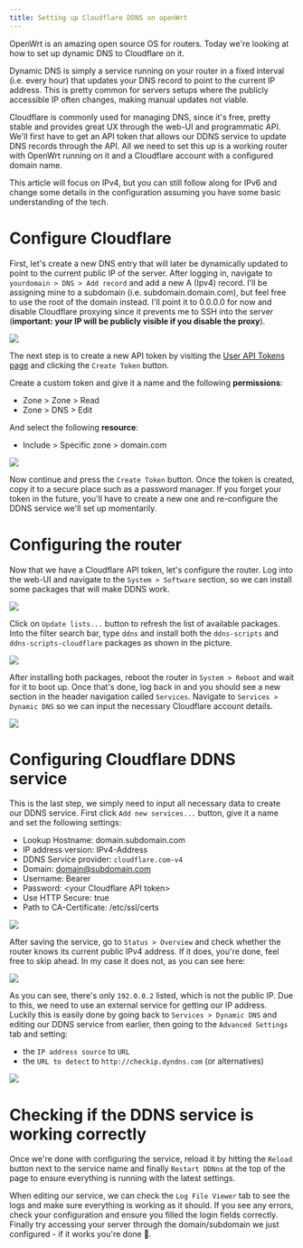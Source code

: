 ```yaml
---
title: Setting up Cloudflare DDNS on openWrt
---
```



OpenWrt is an amazing open source OS for routers. Today we're looking at how to set
up dynamic DNS to Cloudflare on it.


Dynamic DNS is simply a service running on your router in a fixed interval (i.e. every hour)
that updates your DNS record to point to the current IP address. This is pretty common
for servers setups where the publicly accessible IP often changes, making manual updates
not viable.

Cloudflare is commonly used for managing DNS, since it's free, pretty stable and provides
great UX through the web-UI and programmatic API. We'll first have to get an API token that
allows our DDNS service to update DNS records through the API.
All we need to set this up is a working router with OpenWrt running on it and a Cloudflare
account with a configured domain name.

This article will focus on IPv4, but you can still follow along for IPv6 and change
some details in the configuration assuming you have some basic understanding of the tech.


# Configure Cloudflare

First, let's create a new DNS entry that will later be dynamically updated to point to the
current public IP of the server. After logging in, navigate to
`yourdomain > DNS > Add record` and add a new A (Ipv4) record.
I'll be assigning mine to a subdomain (i.e. subdomain.domain.com), but feel free to use
the root of the domain instead. I'll point it to 0.0.0.0 for now and disable Cloudflare
proxying since it prevents me to SSH into the server (**important: your IP will be publicly
visible if you disable the proxy**).


<Img
src={cloudflareAddDnsImg}
thumbnail={cloudflareAddDnsThumb}
caption="Add a new type IPv4 DNS entry"
/>

The next step is to create a new API token by visiting the
[User API Tokens page](https://dash.cloudflare.com/profile/api-tokens)
and clicking the `Create Token` button.

Create a custom token and give it a name and the following **permissions**:
- Zone > Zone > Read
- Zone > DNS > Edit

And select the following **resource**:
- Include > Specific zone > domain.com


<Img
src={createTokenImg}
thumbnail={createTokenThumb}
caption="Create a new custom token with required permissions"
/>

Now continue and press the `Create Token` button. Once the token is created, copy it to a
secure place such as a password manager. If you forget your token in the future, you'll have
to create a new one and re-configure the DDNS service we'll set up momentarily.


# Configuring the router

Now that we have a Cloudflare API token, let's configure the router. Log into the web-UI and
navigate to the `System > Software` section, so we can install some packages that will make DDNS work.

<Img
src={softwareImg}
thumbnail={softwareThumb}
caption="Navigate to the System > Software section"
/>

Click on `Update lists...` button to refresh the list of available packages.
Into the filter search bar, type `ddns` and install both the `ddns-scripts` and
`ddns-scripts-cloudflare` packages as shown in the picture.

<Img
src={installImg}
thumbnail={installThumb}
caption="Install DDNS packages through the web-UI"
/>


After installing both packages, reboot the router in `System > Reboot` and wait for it
to boot up. Once that's done, log back in and you should see a new section in the header
navigation called `Services`. Navigate to `Services > Dynamic DNS` so we can input the
necessary Cloudflare account details.


<Img
src={ddnsImg}
thumbnail={ddnsThumb}
caption="The Services tab includes DDNS configuration"
/>


# Configuring Cloudflare DDNS service

This is the last step, we simply need to input all necessary data to create our DDNS service.
First click `Add new services...` button, give it a name and set the following settings:

- Lookup Hostname: domain.subdomain.com
- IP address version: IPv4-Address
- DDNS Service provider: `cloudflare.com-v4`
- Domain: domain@subdomain.com
- Username: Bearer
- Password: \<your Cloudflare API token\>
- Use HTTP Secure: true
- Path to CA-Certificate: /etc/ssl/certs

<Img
src={configureServiceImg}
thumbnail={configureServiceThumb}
caption="Configure the DDNS service using the API token"
/>

After saving the service, go to `Status > Overview` and check whether the router knows
its current public IPv4 address. If it does, you're done, feel free to skip ahead.
In my case it does not, as you can see here:

<Img
src={noIpv4Img}
thumbnail={noIpv4Thumb}
caption="Configure the DDNS service using the API token"
/>

As you can see, there's only `192.0.0.2` listed, which is not the public IP.
Due to this, we need to use an external service for getting our IP address.
Luckily this is easily done by going back to `Services > Dynamic DNS` and
editing our DDNS service from earlier, then going to the `Advanced Settings` tab
and setting:
- the `IP address source` to `URL`
- the `URL to detect` to `http://checkip.dyndns.com` (or alternatives)

<Img
src={configureServiceAdvancedImg}
thumbnail={configureServiceAdvancedThumb}
caption="Configure the DDNS service using the API token"
/>


# Checking if the DDNS service is working correctly

Once we're done with configuring the service, reload it by hitting the `Reload` button
next to the service name and finally `Restart DDNns` at the top of the page to ensure
everything is running with the latest settings.

When editing our service, we can check the `Log File Viewer` tab to see the
logs and make sure everything is working as it should. If you see any errors,
check your configuration and ensure you filled the login fields correctly.
Finally try accessing your server through the domain/subdomain we just configured -
if it works you're done 🎉.


